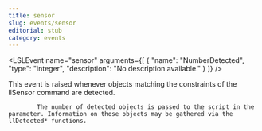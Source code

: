 ```yaml
---
title: sensor
slug: events/sensor
editorial: stub
category: events
---
```


<LSLEvent
	name="sensor"
	arguments={[
	{
		"name": "NumberDetected",
		"type": "integer",
		"description": "No description available."
	}
]}
/>

This event is raised whenever objects matching the constraints of the llSensor command are detected.

			The number of detected objects is passed to the script in the parameter. Information on those objects may be gathered via the llDetected* functions.
